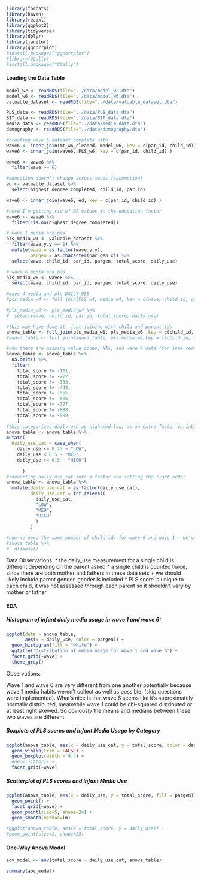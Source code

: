 ```r
library(forcats)
library(haven)
library(readxl)
library(ggplot2)
library(tidyverse)
library(dplyr)
library(janitor)
library(ggcorrplot)
#install.packages("ggcorrplot")
#library(GGally)
#install.packages("GGally")
```

#### Loading the Data Table

```r
model_w2 <- readRDS(file="../data/model_w2.dta")
model_w6 <- readRDS(file="../data/model_w6.dta")
valuable_dataset <- readRDS(file="../data/valuable_dataset.dta")
```

```r
PLS_data <- readRDS(file="../data/PLS_data.dta")
BIT_data <- readRDS(file="../data/BIT_data.dta")
media_data <- readRDS(file="../data/media_data.dta")
demography <- readRDS(file="../data/demography.dta")
```

```r
#creating wave 6 dataset complete with 
wave6 <- inner_join(mt_w6_cleaned, model_w6, key = c(par_id, child_id))
wave6 <- inner_join(wave6, PLS_w6, key = c(par_id, child_id) )

wave6 <- wave6 %>% 
  filter(wave == 6)

```

```r
#education doesn't change across waves (assumption)
ed <- valuable_dataset %>% 
  select(highest_degree_completed, child_id, par_id)

wave6 <- inner_join(wave6, ed, key = c(par_id, child_id) )

#here I'm getting rid of NA values in the education factor
wave6 <- wave6 %>% 
  filter(!is.na(highest_degree_completed))
```

```r
# wave 1 media and pls 
pls_media_w1 <- valuable_dataset %>% 
  filter(wave.y.y == 1) %>% 
  mutate(wave = as.factor(wave.y.y),
         pargen = as.character(par_gen.x)) %>% 
  select(wave, child_id, par_id, pargen, total_score, daily_use) 

# wave 6 media and pls 
pls_media_w6 <- wave6 %>% 
  select(wave, child_id, par_id, pargen, total_score, daily_use)

#wave 4 media and pls DAILY-USE
#pls_media_w4 <- full_join(PLS_w4, media_w4, key = c(wave, child_id, par_id))

#pls_media_w4 <- pls_media_w4 %>% 
#  select(wave, child_id, par_id, total_score, daily_use)

#this may have done it, just joining with child and parent ids
anova_table <- full_join(pls_media_w1, pls_media_w6 ,key = c(child_id, par_id))
#anova_table <- full_join(anova_table, pls_media_w4,key = c(child_id, par_id))

#now there are missing value codes, NAs, and wave 4 data (for some reason??), I need to get rid of:
anova_table <- anova_table %>% 
  na.omit() %>% 
  filter( 
    total_score != -111,
    total_score != -222,
    total_score != -333,
    total_score != -444,
    total_score != -555,
    total_score != -666,
    total_score != -777,
    total_score != -888,
    total_score != -999,
    )
#this categorizes daily_use as high-med-low, as an extra factor variable
anova_table <- anova_table %>% 
mutate(
  daily_use_cat = case_when(
    daily_use <= 0.25 ~ "LOW",
    daily_use < 0.5 ~ "MED",
    daily_use >= 0.5 ~ "HIGH")
  
      )
#converting daily_use_cat into a factor and setting the right order
anova_table <- anova_table %>% 
  mutate(daily_use_cat = as.factor(daily_use_cat),
         daily_use_cat = fct_relevel(
           daily_use_cat, 
           "LOW", 
           "MED", 
           "HIGH"
           )
         )

#now we need the same number of child ids for wave 6 and wave 1 - we've paused about this
#anova_table %>% 
#  glimpse()
```

Data Observations:
* the daily_use measurement for a single child is different depending on the parent asked
* a single child is counted twice, since there are both mother and fathers in these data sets
  + we should likely include parent gender, gender is included
* PLS score is unique to each child, it was not assessed through each parent so it shouldn't vary by mother or father
  
#### EDA

##### Histogram of infant daily media usage in wave 1 and wave 6:

```r
ggplot(data = anova_table,
       aes(x = daily_use, color = pargen)) +
  geom_histogram(fill = "white") +
  ggtitle('Distribution of media usage for wave 1 and wave 6') +
  facet_grid(~wave) +
  theme_grey()
```
Observations:

Wave 1 and wave 6 are very different from one another potentially because wave 1 media habits weren't collect as well as possible, (skip questions were implemented). What's nice is that wave 6 seems like it's approximately normally distributed, meanwhile wave 1 could be chi-squared distributed or  at least right skewed. So obviously the means and medians between these two waves are different.


##### Boxplots of PLS scores and Infant Media Usage by Category

```r
ggplot(anova_table, aes(x = daily_use_cat, y = total_score, color = daily_use_cat)) +
  geom_violin(trim = FALSE) +
  geom_boxplot(width = 0.4) +
  #geom_jitter() +
  facet_grid(~wave)
```

##### Scatterplot of PLS scores and Infant Media Use 
```r
ggplot(anova_table, aes(x = daily_use, y = total_score, fill = pargen)) +
  geom_point() +
  facet_grid(~wave) +
  geom_point(size=5, shape=24) +
  geom_smooth(method=lm)

#ggplot(anova_table, aes(x = total_score, y = daily_use)) +
#geom_point(size=2, shape=23)
```
#### One-Way Anova Model

```r
aov_model <- aov(total_score ~ daily_use_cat, anova_table)

summary(aov_model)
```
